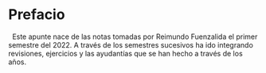 # Prefacio {.unnumbered}

&nbsp; Este apunte nace de las notas tomadas por Reimundo Fuenzalida el primer semestre del 2022. A través de los semestres sucesivos ha ido integrando revisiones, ejercicios y las ayudantías que se han hecho a través de los años.
